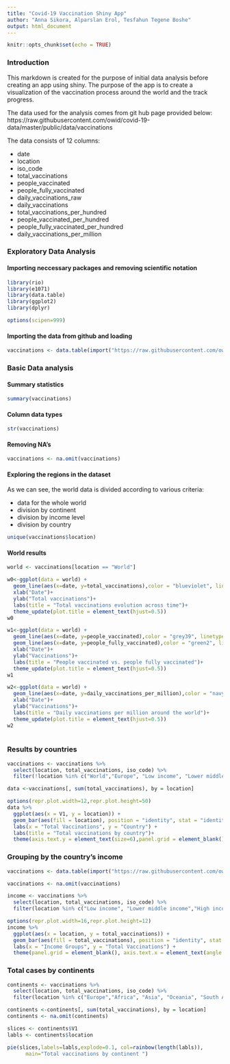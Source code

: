 ```yaml
---
title: "Covid-19 Vaccination Shiny App"
author: "Anna Sikora, Alparslan Erol, Tesfahun Tegene Boshe"
output: html_document
---
```


```r
knitr::opts_chunk$set(echo = TRUE)
```
### Introduction

This markdown is created for the purpose of initial data analysis before creating an app using shiny. The purpose of the app is to create a visualization of the vaccination process around the world and the track progress. 

The data used for the analysis comes from git hub page provided below:
https://raw.githubusercontent.com/owid/covid-19-data/master/public/data/vaccinations

The data consists of 12 columns:

* date
 + location
 + iso_code
 + total_vaccinations
 + people_vaccinated
 + people_fully_vaccinated
 + daily_vaccinations_raw
 + daily_vaccinations
 + total_vaccinations_per_hundred
 + people_vaccinated_per_hundred
 + people_fully_vaccinated_per_hundred 
 + daily_vaccinations_per_million
 
### Exploratory Data Analysis
#### Importing neccessary packages and removing scientific notation
```r
library(rio)
library(e1071)   
library(data.table)
library(ggplot2)
library(dplyr)

options(scipen=999)
```

#### Importing the data from github and loading 

```r
vaccinations <- data.table(import("https://raw.githubusercontent.com/owid/covid-19-data/master/public/data/vaccinations/vaccinations.csv"))
```

### Basic Data analysis

#### Summary statistics

```r
summary(vaccinations)
```

#### Column data types

```r
str(vaccinations)
```

#### Removing NA's

```r
vaccinations <- na.omit(vaccinations)
```

#### Exploring the regions in the dataset

As we can see, the world data is divided according to various criteria:

* data for the whole world
* division by continent
* division by income level
* division by country

```r
unique(vaccinations$location)
```


#### World results

```r
world <- vaccinations[location == "World"]
```
```r
w0<-ggplot(data = world) +
  geom_line(aes(x=date, y=total_vaccinations),color = "blueviolet", linetype = "solid", size = 1)+
  xlab("Date")+
  ylab("Total vaccinations")+
  labs(title = "Total vaccinations evolution across time")+
  theme_update(plot.title = element_text(hjust=0.5))
w0
```


```r
w1<-ggplot(data = world) +
  geom_line(aes(x=date, y=people_vaccinated),color = "grey39", linetype = "solid", size = 1)+
  geom_line(aes(x=date, y=people_fully_vaccinated),color = "green2", linetype = "solid", size = 1)+
  xlab("Date")+
  ylab("Vaccinations")+
  labs(title = "People vaccinated vs. people fully vaccinated")+
  theme_update(plot.title = element_text(hjust=0.5))
w1
```

```r
w2<-ggplot(data = world) +
  geom_line(aes(x=date, y=daily_vaccinations_per_million),color = "navyblue", linetype = "solid", size = 1)+
  xlab("Date")+
  ylab("Vaccinations")+
  labs(title = "Daily vaccinations per million around the world")+
  theme_update(plot.title = element_text(hjust=0.5))
w2
 
```
### Results by countries 

```r
vaccinations <- vaccinations %>%
  select(location, total_vaccinations, iso_code) %>%
  filter(!location %in% c("World","Europe", "Low income", "Lower middle income", "Africa", "Asia", "European Union", "High income", "Oceania", "South America", "Upper middle income", "Australia", "North America"))

data <-vaccinations[, sum(total_vaccinations), by = location]
```
```r
options(repr.plot.width=12,repr.plot.height=50)
data %>%
  ggplot(aes(x = V1, y = location)) +
  geom_bar(aes(fill = location), position = "identity", stat = "identity", show.legend = FALSE) +
  labs(x = "Total Vaccinations", y = "Country") +
  labs(title = "Total vaccinations by country")+
  theme(axis.text.y = element_text(size=6),panel.grid = element_blank())
```

### Grouping by the country's income

```r
vaccinations <- data.table(import("https://raw.githubusercontent.com/owid/covid-19-data/master/public/data/vaccinations/vaccinations.csv"))

vaccinations <- na.omit(vaccinations)

income <- vaccinations %>%
  select(location, total_vaccinations, iso_code) %>%
  filter(location %in% c("Low income", "Lower middle income","High income", "Upper middle income"))
```

```r
options(repr.plot.width=16,repr.plot.height=12)
income %>%
  ggplot(aes(x = location, y = total_vaccinations)) +
  geom_bar(aes(fill = total_vaccinations), position = "identity", stat = "identity", show.legend = FALSE) +
  labs(x = "Income Groups", y = "Total Vaccinations") +
  theme(panel.grid = element_blank(), axis.text.x = element_text(angle = 90, vjust = 0.5, hjust=1)) 
```


### Total cases by continents
```r
continents <- vaccinations %>%
  select(location, total_vaccinations, iso_code) %>%
  filter(location %in% c("Europe","Africa", "Asia", "Oceania", "South America","Australia", "North America"))
```

```r
continents <-continents[, sum(total_vaccinations), by = location]
continents <- na.omit(continents)

slices <- continents$V1
labls <- continents$location

pie(slices,labels=labls,explode=0.1, col=rainbow(length(labls)),
      main="Total vaccinations by continent ")
```